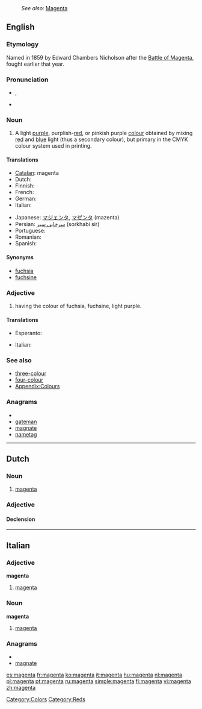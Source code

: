 {{wikipedia}}
: ''See also:'' [[Magenta]]
==English==

===Etymology===
Named in 1859 by Edward Chambers Nicholson after the [[w:Battle of Magenta|Battle of Magenta]], fought earlier that year.

===Pronunciation===
* {{a|GenAm}} {{IPA|/məˈʤɛntə/}}, {{SAMPA|/m@"dZEnt@/}}
* {{hyphenation|ma|gen|ta}}

===Noun===
{{en-noun}}

# A light [[purple]], purplish-[[red]], or pinkish purple [[colour]] obtained by mixing [[red]] and [[blue]] light (thus a secondary colour), but primary in the CMYK colour system used in printing.
#: {{color panel|web magenta (additive magenta)|FF00FF}}
#: {{color panel|printer's magenta (subtractive magenta)|FF0090}}
#: {{color panel|Prismacolor magenta (orginal magenta)|CA1F7B}}

====Translations====
{{trans-top|colour}}
* [[Catalan]]: magenta
* Dutch: {{t+|nl|magenta}}
* Finnish: {{t+|fi|magenta}}
* French: {{t+|fr|magenta}}
* German: {{t-|de|magenta}}
* Italian: {{t+|it|magenta}}
{{trans-mid}}
* Japanese: [[マジェンタ]], [[マゼンタ]] (mazenta)
* Persian: [[سرخابی سیر]] (sorkhabi sir)
* Portuguese: {{t+|pt|magenta}}
* Romanian: {{t+|ro|mov}}
* Spanish: {{t+|es|magenta}}
{{trans-bottom}}

====Synonyms====
* [[fuchsia]]
* [[fuchsine]]

===Adjective===
{{en-adj}}

# having the colour of fuchsia, fuchsine, light purple.

====Translations====
{{trans-top|colour}}
* Esperanto: {{t-|eo|malva|xs=Esperanto}}
{{trans-mid}}
* Italian: {{t+|it|magenta}}
{{trans-bottom}}

===See also===
* [[three-colour]]
* [[four-colour]]
* [[Appendix:Colours]]

===Anagrams===
* {{alphagram|aaegmnt}}
* [[gateman#English|gateman]]
* [[magnate#English|magnate]]
* [[nametag#English|nametag]]

[[Category:Colors]]
[[Category:Reds]]

----

==Dutch==

===Noun===
{{nl-noun|g=n|magenta's|-}}

# [[#English|magenta]]

===Adjective===
{{nl-adj|peri|peri}}

====Declension====
{{nl-decl-adj-nc|magenta|magenta's}}

----

==Italian==

===Adjective===
'''magenta''' {{inv}}

# [[#English|magenta]]

===Noun===
'''magenta''' {{m}} {{inv}}

# [[#English|magenta]]

===Anagrams===
* {{alphagram|aaegmnt}}
* [[magnate#Italian|magnate]]

[[es:magenta]]
[[fr:magenta]]
[[ko:magenta]]
[[it:magenta]]
[[hu:magenta]]
[[nl:magenta]]
[[pl:magenta]]
[[pt:magenta]]
[[ru:magenta]]
[[simple:magenta]]
[[fi:magenta]]
[[vi:magenta]]
[[zh:magenta]]